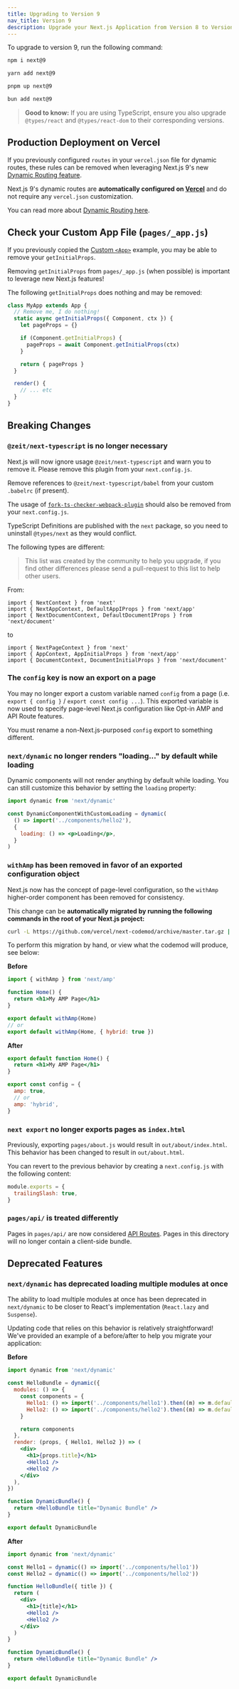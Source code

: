 ```yaml
---
title: Upgrading to Version 9
nav_title: Version 9
description: Upgrade your Next.js Application from Version 8 to Version 9.
---
```


To upgrade to version 9, run the following command:

```bash filename="Terminal"
npm i next@9
```

```bash filename="Terminal"
yarn add next@9
```

```bash filename="Terminal"
pnpm up next@9
```

```bash filename="Terminal"
bun add next@9
```

> **Good to know:** If you are using TypeScript, ensure you also upgrade `@types/react` and `@types/react-dom` to their corresponding versions.

## Production Deployment on Vercel

If you previously configured `routes` in your `vercel.json` file for dynamic routes, these rules can be removed when leveraging Next.js 9's new [Dynamic Routing feature](/docs/pages/building-your-application/routing/dynamic-routes).

Next.js 9's dynamic routes are **automatically configured on [Vercel](https://vercel.com/)** and do not require any `vercel.json` customization.

You can read more about [Dynamic Routing here](/docs/pages/building-your-application/routing/dynamic-routes).

## Check your Custom App File (`pages/_app.js`)

If you previously copied the [Custom `<App>`](/docs/pages/building-your-application/routing/custom-app) example, you may be able to remove your `getInitialProps`.

Removing `getInitialProps` from `pages/_app.js` (when possible) is important to leverage new Next.js features!

The following `getInitialProps` does nothing and may be removed:

```js
class MyApp extends App {
  // Remove me, I do nothing!
  static async getInitialProps({ Component, ctx }) {
    let pageProps = {}

    if (Component.getInitialProps) {
      pageProps = await Component.getInitialProps(ctx)
    }

    return { pageProps }
  }

  render() {
    // ... etc
  }
}
```

## Breaking Changes

### `@zeit/next-typescript` is no longer necessary

Next.js will now ignore usage `@zeit/next-typescript` and warn you to remove it. Please remove this plugin from your `next.config.js`.

Remove references to `@zeit/next-typescript/babel` from your custom `.babelrc` (if present).

The usage of [`fork-ts-checker-webpack-plugin`](https://github.com/Realytics/fork-ts-checker-webpack-plugin/issues) should also be removed from your `next.config.js`.

TypeScript Definitions are published with the `next` package, so you need to uninstall `@types/next` as they would conflict.

The following types are different:

> This list was created by the community to help you upgrade, if you find other differences please send a pull-request to this list to help other users.

From:

```tsx
import { NextContext } from 'next'
import { NextAppContext, DefaultAppIProps } from 'next/app'
import { NextDocumentContext, DefaultDocumentIProps } from 'next/document'
```

to

```tsx
import { NextPageContext } from 'next'
import { AppContext, AppInitialProps } from 'next/app'
import { DocumentContext, DocumentInitialProps } from 'next/document'
```

### The `config` key is now an export on a page

You may no longer export a custom variable named `config` from a page (i.e. `export { config }` / `export const config ...`).
This exported variable is now used to specify page-level Next.js configuration like Opt-in AMP and API Route features.

You must rename a non-Next.js-purposed `config` export to something different.

### `next/dynamic` no longer renders "loading..." by default while loading

Dynamic components will not render anything by default while loading. You can still customize this behavior by setting the `loading` property:

```jsx
import dynamic from 'next/dynamic'

const DynamicComponentWithCustomLoading = dynamic(
  () => import('../components/hello2'),
  {
    loading: () => <p>Loading</p>,
  }
)
```

### `withAmp` has been removed in favor of an exported configuration object

Next.js now has the concept of page-level configuration, so the `withAmp` higher-order component has been removed for consistency.

This change can be **automatically migrated by running the following commands in the root of your Next.js project:**

```bash filename="Terminal"
curl -L https://github.com/vercel/next-codemod/archive/master.tar.gz | tar -xz --strip=2 next-codemod-master/transforms/withamp-to-config.js npx jscodeshift -t ./withamp-to-config.js pages/**/*.js
```

To perform this migration by hand, or view what the codemod will produce, see below:

**Before**

```jsx
import { withAmp } from 'next/amp'

function Home() {
  return <h1>My AMP Page</h1>
}

export default withAmp(Home)
// or
export default withAmp(Home, { hybrid: true })
```

**After**

```jsx
export default function Home() {
  return <h1>My AMP Page</h1>
}

export const config = {
  amp: true,
  // or
  amp: 'hybrid',
}
```

### `next export` no longer exports pages as `index.html`

Previously, exporting `pages/about.js` would result in `out/about/index.html`. This behavior has been changed to result in `out/about.html`.

You can revert to the previous behavior by creating a `next.config.js` with the following content:

```js filename="next.config.js"
module.exports = {
  trailingSlash: true,
}
```

### `pages/api/` is treated differently

Pages in `pages/api/` are now considered [API Routes](https://nextjs.org/blog/next-9#api-routes).
Pages in this directory will no longer contain a client-side bundle.

## Deprecated Features

### `next/dynamic` has deprecated loading multiple modules at once

The ability to load multiple modules at once has been deprecated in `next/dynamic` to be closer to React's implementation (`React.lazy` and `Suspense`).

Updating code that relies on this behavior is relatively straightforward! We've provided an example of a before/after to help you migrate your application:

**Before**

```jsx
import dynamic from 'next/dynamic'

const HelloBundle = dynamic({
  modules: () => {
    const components = {
      Hello1: () => import('../components/hello1').then((m) => m.default),
      Hello2: () => import('../components/hello2').then((m) => m.default),
    }

    return components
  },
  render: (props, { Hello1, Hello2 }) => (
    <div>
      <h1>{props.title}</h1>
      <Hello1 />
      <Hello2 />
    </div>
  ),
})

function DynamicBundle() {
  return <HelloBundle title="Dynamic Bundle" />
}

export default DynamicBundle
```

**After**

```jsx
import dynamic from 'next/dynamic'

const Hello1 = dynamic(() => import('../components/hello1'))
const Hello2 = dynamic(() => import('../components/hello2'))

function HelloBundle({ title }) {
  return (
    <div>
      <h1>{title}</h1>
      <Hello1 />
      <Hello2 />
    </div>
  )
}

function DynamicBundle() {
  return <HelloBundle title="Dynamic Bundle" />
}

export default DynamicBundle
```
